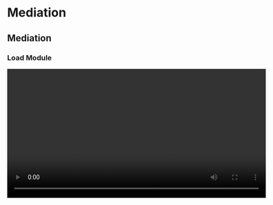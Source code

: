 # Mediation

## Mediation

### Load Module

<video width="600" controls><source src="/assets/videos/9_Mediation/Mediation_1_Load-Module.mp4" type="video/mp4">Your browser does not support the video tag.</video>

### Main Analysis

<video width="600" controls><source src="/assets/videos/9_Mediation/Mediation_2_Main-Analysis.mp4" type="video/mp4">Your browser does not support the video tag.</video>

### Plot

<video width="600" controls><source src="/assets/videos/9_Mediation/Mediation_3_Plot.mp4" type="video/mp4">Your browser does not support the video tag.</video>

